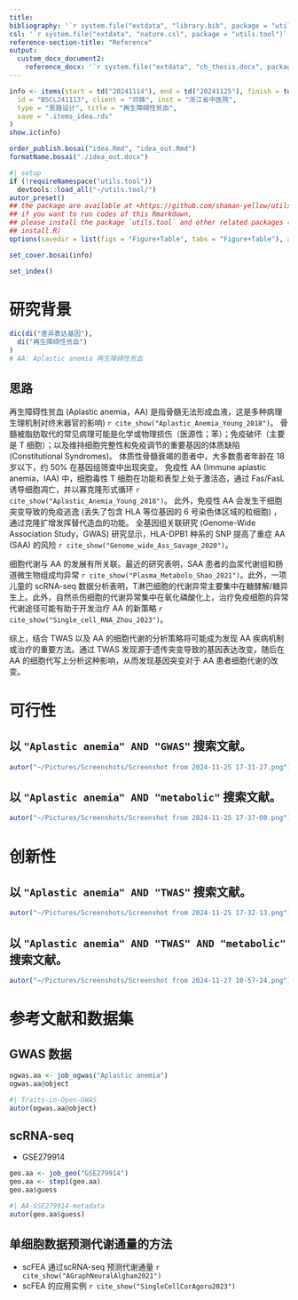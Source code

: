 ```yaml
---
title: 
bibliography: '`r system.file("extdata", "library.bib", package = "utils.tool")`'
csl: '`r system.file("extdata", "nature.csl", package = "utils.tool")`'
reference-section-title: "Reference"
output:
  custom_docx_document2:
    reference_docx: '`r system.file("extdata", "ch_thesis.docx", package = "utils.tool")`'
---
```



```r
info <- items(start = td("20241114"), end = td("20241125"), finish = td("20241127"),
  id = "BSCL241113", client = "邓姝", inst = "浙江省中医院",
  type = "思路设计", title = "再生障碍性贫血",
  save = ".items_idea.rds"
)
show.ic(info)

order_publish.bosai("idea.Rmd", "idea_out.Rmd")
formatName.bosai("./idea_out.docx")
```

```r
#| setup
if (!requireNamespace("utils.tool"))
  devtools::load_all("~/utils.tool/")
autor_preset()
## the package are available at <https://github.com/shaman-yellow/utils.tool>
## if you want to run codes of this Rmarkdown,
## please install the package `utils.tool` and other related packages (run
## install.R)
options(savedir = list(figs = "Figure+Table", tabs = "Figure+Table"), autor_asis = F)
```

```r
set_cover.bosai(info)
```

```r
set_index()
```

# 研究背景 {#abstract}

```r
dic(di("差异表达基因"),
  di("再生障碍性贫血")
)
# AA: Aplastic anemia 再生障碍性贫血

```

## 思路 {#introduction}

再生障碍性贫血 (Aplastic anemia，AA) 是指骨髓无法形成血液，这是多种病理生理机制对终末器官的影响)
`r cite_show("Aplastic_Anemia_Young_2018")`。
骨髓被脂肪取代的常见病理可能是化学或物理损伤（医源性；苯）；免疫破坏（主要是 T 细胞）；以及维持细胞完整性和免疫调节的重要基因的体质缺陷 (Constitutional Syndromes)。
体质性骨髓衰竭的患者中，大多数患者年龄在 18 岁以下，约 50% 在基因组筛查中出现突变。
 免疫性 AA (Immune aplastic anemia，IAA) 中，细胞毒性 T 细胞在功能和表型上处于激活态，通过 Fas/FasL 诱导细胞凋亡，并以寡克隆形式循环 `r cite_show("Aplastic_Anemia_Young_2018")`。
此外，免疫性 AA 会发生干细胞突变导致的免疫逃逸 (丢失了包含 HLA 等位基因的 6 号染色体区域的粒细胞) ，通过克隆扩增发挥替代造血的功能。
全基因组关联研究 (Genome-Wide Association Study，GWAS) 研究显示，HLA-DPB1 种系的 SNP 提高了重症 AA (SAA) 的风险 `r cite_show("Genome_wide_Ass_Savage_2020")`。

细胞代谢与 AA 的发展有所关联。最近的研究表明，SAA 患者的血浆代谢组和肠道微生物组成均异常 `r cite_show("Plasma_Metabolo_Shao_2021")`。此外，一项儿童的 scRNA-seq 数据分析表明，T淋巴细胞的代谢异常主要集中在糖酵解/糖异生上。此外，自然杀伤细胞的代谢异常集中在氧化磷酸化上，治疗免疫细胞的异常代谢途径可能有助于开发治疗 AA 的新策略 `r cite_show("Single_cell_RNA_Zhou_2023")`。

综上，结合 TWAS 以及 AA 的细胞代谢的分析策略将可能成为发现 AA 疾病机制或治疗的重要方法。通过 TWAS 发现源于遗传突变导致的基因表达改变，随后在 AA 的细胞代写上分析这种影响，从而发现基因突变对于 AA 患者细胞代谢的改变。


# 可行性 {#methods}

## 以 `"Aplastic anemia" AND "GWAS"` 搜索文献。

```r
autor("~/Pictures/Screenshots/Screenshot from 2024-11-25 17-31-27.png")
```

## 以 `"Aplastic anemia" AND "metabolic"` 搜索文献。

```r
autor("~/Pictures/Screenshots/Screenshot from 2024-11-25 17-37-00.png")
```

# 创新性 {#results}

## 以 `"Aplastic anemia" AND "TWAS"` 搜索文献。

```r
autor("~/Pictures/Screenshots/Screenshot from 2024-11-25 17-32-13.png")
```

## 以 `"Aplastic anemia" AND "TWAS" AND "metabolic"` 搜索文献。

```r
autor("~/Pictures/Screenshots/Screenshot from 2024-11-27 10-57-24.png")
```


# 参考文献和数据集 {#workflow}

## GWAS 数据

```r
ogwas.aa <- job_ogwas("Aplastic anemia")
ogwas.aa@object
```

```r
#| Traits-in-Open-GWAS
autor(ogwas.aa@object)
```

## scRNA-seq

- GSE279914

```r
geo.aa <- job_geo("GSE279914")
geo.aa <- step1(geo.aa)
geo.aa$guess
```

```r
#| AA-GSE279914-metadata
autor(geo.aa$guess)
```

## 单细胞数据预测代谢通量的方法

- scFEA 通过scRNA-seq 预测代谢通量 `r cite_show("AGraphNeuralAlgham2021")`
- scFEA 的应用实例 `r cite_show("SingleCellCorAgoro2023")`

